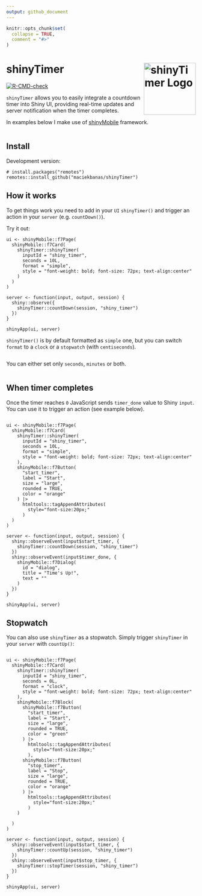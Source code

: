 ```yaml
---
output: github_document
---
```


<!-- README.md is generated from README.Rmd. Please edit that file -->

```r
knitr::opts_chunk$set(
  collapse = TRUE,
  comment = "#>"
)
```

# shinyTimer <img src="man/figures/shinyTimer.png" align="right" height="138" style="float:right; height:138px;" alt = "shinyTimer Logo"/>

<!-- badges: start -->
[![R-CMD-check](https://github.com/maciekbanas/shinyTimer/actions/workflows/R-CMD-check.yaml/badge.svg)](https://github.com/maciekbanas/shinyTimer/actions/workflows/R-CMD-check.yaml)
<!-- badges: end -->

 `shinyTimer` allows you to easily integrate a countdown timer into Shiny UI, providing real-time updates and server notification when the timer completes.
 
 In examples below I make use of [shinyMobile](https://github.com/RinteRface/shinyMobile/) framework.

<div style="text-align: center;">
  <img src="man/figures/shiny_timer.gif" alt=""/>
</div>

## Install

Development version:

```
# install.packages("remotes")
remotes::install_github("maciekbanas/shinyTimer")
```

## How it works

To get things work you need to add in your `UI` `shinyTimer()` and trigger an action in your `server` (e.g. `countDown()`).

Try it out:

```
ui <- shinyMobile::f7Page(
  shinyMobile::f7Card(
    shinyTimer::shinyTimer(
      inputId = "shiny_timer",
      seconds = 10L, 
      format = "simple", 
      style = "font-weight: bold; font-size: 72px; text-align:center"
    )
  )
)

server <- function(input, output, session) {
  shiny::observe({
    shinyTimer::countDown(session, "shiny_timer")
  })
}

shinyApp(ui, server)
```

`shinyTimer()` is by default formatted as `simple` one, but you can switch `format` to a `clock` or a `stopwatch` (with `centiseconds`).

<div style="text-align: center;">
  <img src="man/figures/shiny_timer_format.gif" alt=""/>
</div>

You can either set only `seconds`, `minutes` or both.

<div style="text-align: center;">
  <img src="man/figures/shiny_timer_set_minutes.gif" alt=""/>
</div>

## When timer completes

Once the timer reaches `0` JavaScript sends `timer_done` value to Shiny `input`.
You can use it to trigger an action (see example below).

<div style="text-align: center;">
  <img src="man/figures/shiny_timer_done.gif" alt=""/>
</div>

```
ui <- shinyMobile::f7Page(
  shinyMobile::f7Card(
    shinyTimer::shinyTimer(
      inputId = "shiny_timer",
      seconds = 10L, 
      format = "simple", 
      style = "font-weight: bold; font-size: 72px; text-align:center"
    ),
    shinyMobile::f7Button(
      "start_timer",
      label = "Start", 
      size = "large",
      rounded = TRUE,
      color = "orange"
    ) |>
      htmltools::tagAppendAttributes(
        style="font-size:20px;"
      )
  )
)

server <- function(input, output, session) {
  shiny::observeEvent(input$start_timer, {
    shinyTimer::countDown(session, "shiny_timer")
  })
  shiny::observeEvent(input$timer_done, {
    shinyMobile::f7Dialog(
      id = "dialog",
      title = "Time's Up!",
      text = ""
    )
  })
}

shinyApp(ui, server)
```

## Stopwatch

You can also use `shinyTimer` as a stopwatch. Simply trigger `shinyTimer` in your `server` with `countUp()`:

<div style="text-align: center;">
  <img src="man/figures/shiny_timer_up.gif" alt=""/>
</div>

```
ui <- shinyMobile::f7Page(
  shinyMobile::f7Card(
    shinyTimer::shinyTimer(
      inputId = "shiny_timer",
      seconds = 0L, 
      format = "clock", 
      style = "font-weight: bold; font-size: 72px; text-align:center"
    ),
    shinyMobile::f7Block(
      shinyMobile::f7Button(
        "start_timer",
        label = "Start", 
        size = "large",
        rounded = TRUE,
        color = "green"
      ) |>
        htmltools::tagAppendAttributes(
          style="font-size:20px;"
        ),
      shinyMobile::f7Button(
        "stop_timer",
        label = "Stop", 
        size = "large",
        rounded = TRUE,
        color = "orange"
      ) |>
        htmltools::tagAppendAttributes(
          style="font-size:20px;"
        )
    )
    
  )
)

server <- function(input, output, session) {
  shiny::observeEvent(input$start_timer, {
    shinyTimer::countUp(session, "shiny_timer")
  })
  shiny::observeEvent(input$stop_timer, {
    shinyTimer::stopTimer(session, "shiny_timer")
  })
}

shinyApp(ui, server)
```